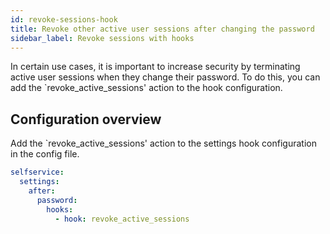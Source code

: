 ```yaml
---
id: revoke-sessions-hook
title: Revoke other active user sessions after changing the password
sidebar_label: Revoke sessions with hooks
---
```


In certain use cases, it is important to increase security by terminating active user sessions when they change their password. To
do this, you can add the `revoke_active_sessions' action to the hook configuration.

## Configuration overview

Add the `revoke_active_sessions' action to the settings hook configuration in the config file.

```yaml title="config.yml"
selfservice:
  settings:
    after:
      password:
        hooks:
          - hook: revoke_active_sessions
```
